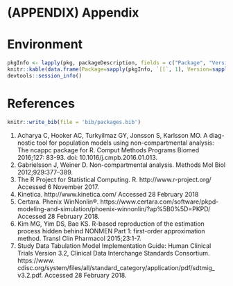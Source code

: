 # (APPENDIX) Appendix {-}

# Environment

```r
pkgInfo <- lapply(pkg, packageDescription, fields = c("Package", "Version"))
knitr::kable(data.frame(Package=sapply(pkgInfo, `[[`, 1), Version=sapply(pkgInfo, `[[`, 2)))
devtools::session_info()
```

# References

```r
knitr::write_bib(file = 'bib/packages.bib')
```

1. Acharya C, Hooker AC, Turkyilmaz GY, Jonsson S, Karlsson MO. A diag-
nostic tool for population models using non-compartmental analysis: The
ncappc package for R. Comput Methods Programs Biomed 2016;127:
83-93. doi: 10.1016/j.cmpb.2016.01.013.
2. Gabrielsson J, Weiner D. Non-compartmental analysis. Methods Mol Biol
2012;929:377–389.
3. The R Project for Statistical Computing. R. http://www.r-project.org/
Accessed 6 November 2017.
4. Kinetica. http://www.kinetica.com/ Accessed 28 February 2018
5. Certara. Phenix WinNonlin®. https://www.certara.com/software/pkpd-
modeling-and-simulation/phoenix-winnonlin/?ap%5B0%5D=PKPD/
Accessed 28 February 2018.
6. Kim MG, Yim DS, Bae KS. R-based reproduction of the estimation process
hidden behind NONMEN Part 1: first-order approximation method. Transl
Clin Pharmacol 2015;23:1-7.
7. Study Data Tabulation Model Implementation Guide: Human Clinical Trials
Version 3.2, Clinical Data Interchange Standards Consortium. https://www.
cdisc.org/system/files/all/standard_category/application/pdf/sdtmig_
v3.2.pdf. Accessed 28 February 2018.

